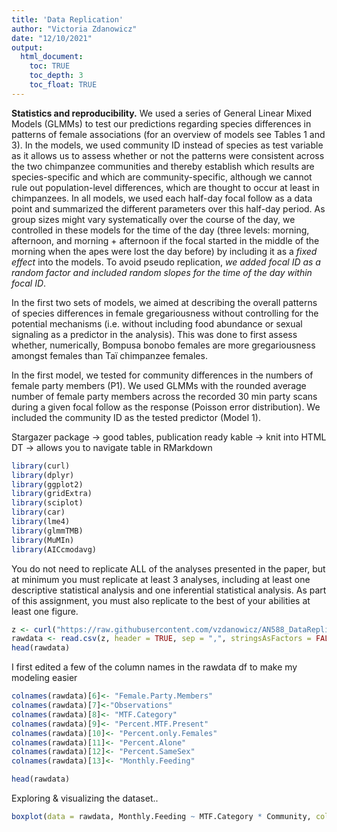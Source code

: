 ```yaml
---
title: 'Data Replication'
author: "Victoria Zdanowicz"
date: "12/10/2021"
output: 
  html_document:
    toc: TRUE
    toc_depth: 3
    toc_float: TRUE
---
```

**Statistics and reproducibility.** 
We used a series of General Linear Mixed Models (GLMMs) to test our predictions regarding species differences in patterns of female associations (for an overview of models see Tables 1 and 3). In the models, we used community ID instead of species as test variable as it allows us to assess whether or not the patterns were consistent across the two chimpanzee communities and thereby establish which results are species-specific and which are community-specific, although we cannot rule out population-level differences, which are thought to occur at least in chimpanzees. In all models, we used each half-day focal follow as a data point and summarized the different parameters over this half-day period. As group sizes might vary systematically over the course of the day, we controlled in these models for the time of the day (three levels: morning, afternoon, and morning + afternoon if the focal started in the middle of the morning when the apes were lost the day before) by including it as a *fixed effect* into the models. To avoid pseudo replication, *we added focal ID as a random factor and included random slopes for the time of the day within focal ID*.

In the first two sets of models, we aimed at describing the overall patterns of species differences in female gregariousness without controlling for the potential mechanisms (i.e. without including food abundance or sexual signaling as a predictor in the analysis). This was done to first assess whether, numerically, Bompusa bonobo females are more gregariousness amongst females than Taï chimpanzee females.

In the first model, we tested for community differences in the numbers of female party members (P1). We used GLMMs with the rounded average number of female party members across the recorded 30 min party scans during a given focal follow as the response (Poisson error distribution). We included the community ID as the tested predictor (Model 1).

Stargazer package -> good tables, publication ready
kable -> knit into HTML
DT -> allows you to navigate table in RMarkdown

```r
library(curl)
library(dplyr)
library(ggplot2)
library(gridExtra)
library(sciplot)
library(car)
library(lme4)
library(glmmTMB)
library(MuMIn)
library(AICcmodavg)
```

You do not need to replicate ALL of the analyses presented in the paper, but at minimum you must replicate at least 3 analyses, including at least one descriptive statistical analysis and one inferential statistical analysis. As part of this assignment, you must also replicate to the best of your abilities at least one figure.


```r
z <- curl("https://raw.githubusercontent.com/vzdanowicz/AN588_DataReplication_vrz/main/rawdata_female_gregariousness.csv")
rawdata <- read.csv(z, header = TRUE, sep = ",", stringsAsFactors = FALSE)
head(rawdata)
```
I first edited a few of the column names in the rawdata df to make my modeling easier
```r
colnames(rawdata)[6]<- "Female.Party.Members"
colnames(rawdata)[7]<-"Observations"
colnames(rawdata)[8]<- "MTF.Category"
colnames(rawdata)[9]<- "Percent.MTF.Present"
colnames(rawdata)[10]<- "Percent.only.Females"
colnames(rawdata)[11]<- "Percent.Alone"
colnames(rawdata)[12]<- "Percent.SameSex"
colnames(rawdata)[13]<- "Monthly.Feeding"

head(rawdata)

```



Exploring & visualizing the dataset..
```r
boxplot(data = rawdata, Monthly.Feeding ~ MTF.Category * Community, col = c("yellow"))

```









